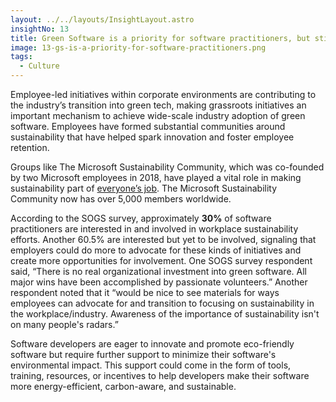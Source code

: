 ```yaml
---
layout: ../../layouts/InsightLayout.astro
insightNo: 13
title: Green Software is a priority for software practitioners, but still lacks leadership support
image: 13-gs-is-a-priority-for-software-practitioners.png
tags:
  - Culture
---
```


Employee-led initiatives within corporate environments are contributing to the industry’s transition into green tech, making grassroots initiatives an important mechanism to achieve wide-scale industry adoption of green software. Employees have formed substantial communities around sustainability that have helped spark innovation and foster employee retention.

Groups like The Microsoft Sustainability Community, which was co-founded by two Microsoft employees in 2018, have played a vital role in making sustainability part of [everyone’s job](https://techcommunity.microsoft.com/t5/green-tech-blog/make-sustainability-part-of-everybody-s-job/ba-p/3146718). The Microsoft Sustainability Community now has over 5,000 members worldwide.

According to the SOGS survey, approximately **30%** of software practitioners are interested in and involved in workplace sustainability efforts. Another 60.5% are interested but yet to be involved, signaling that employers could do more to advocate for these kinds of initiatives and create more opportunities for involvement. One SOGS survey respondent said, “There is no real organizational investment into green software. All major wins have been accomplished by passionate volunteers.” Another respondent noted that it “would be nice to see materials for ways employees can advocate for and transition to focusing on sustainability in the workplace/industry. Awareness of the importance of sustainability isn't on many people's radars.”

Software developers are eager to innovate and promote eco-friendly software but require further support to minimize their software's environmental impact. This support could come in the form of tools, training, resources, or incentives to help developers make their software more energy-efficient, carbon-aware, and sustainable.
